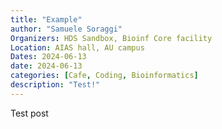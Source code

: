```yaml
---
title: "Example"
author: "Samuele Soraggi"
Organizers: HDS Sandbox, Bioinf Core facility
Location: AIAS hall, AU campus
Dates: 2024-06-13 
date: 2024-06-13
categories: [Cafe, Coding, Bioinformatics]
description: "Test!"
---
```


Test post